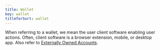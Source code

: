 ```yaml
---
title: Wallet
key: wallet
titleforSort: wallet
---
```


When referring to a wallet, we mean the user client software enabling user actions. Often, client software is a browser extension, mobile, or desktop app. Also refer to [Externally Owned Accounts](/partials/_externally-owned-accounts.mdx).
